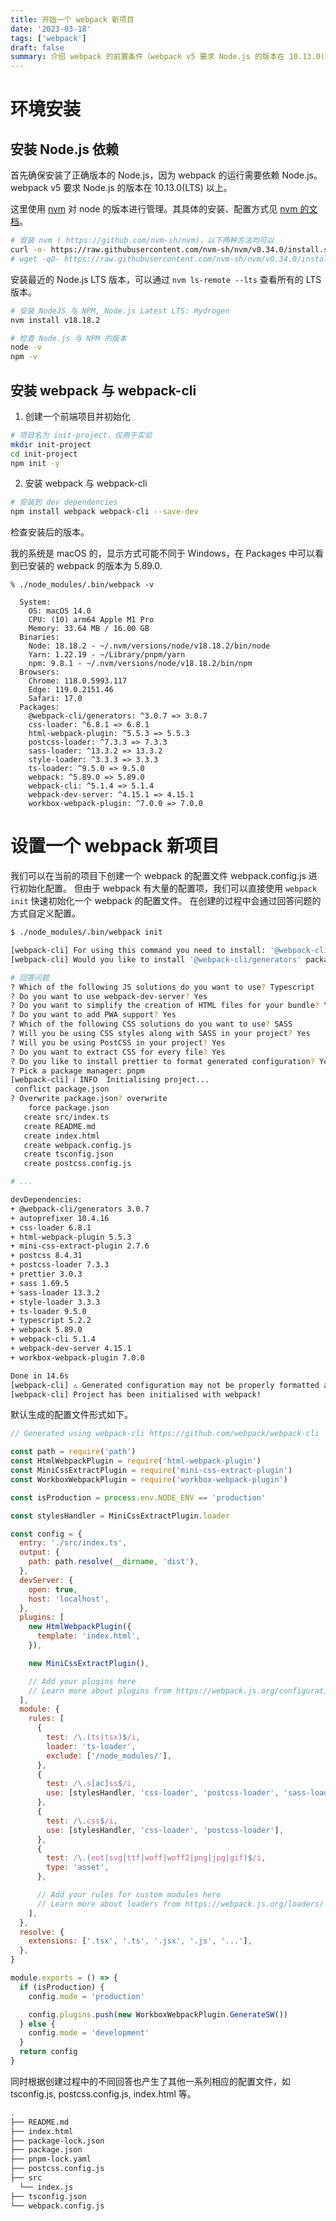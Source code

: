 ```yaml
---
title: 开始一个 webpack 新项目
date: '2023-03-18'
tags: ['webpack']
draft: false
summary: 介绍 webpack 的前置条件（webpack v5 要求 Node.js 的版本在 10.13.0(LTS) 以上），并介绍如何通过命令行快速开始一个 webpack 新项目。
---
```


# 环境安装

## 安装 Node.js 依赖

首先确保安装了正确版本的 Node.js，因为 webpack 的运行需要依赖 Node.js。 webpack v5 要求 Node.js 的版本在 10.13.0(LTS) 以上。

这里使用 [nvm](https://github.com/nvm-sh/nvm) 对 node 的版本进行管理。其具体的安装、配置方式见 [nvm 的文档](https://github.com/nvm-sh/nvm#installing-and-updating)。

```sh
# 安装 nvm ( https://github.com/nvm-sh/nvm)，以下两种方法均可以
curl -o- https://raw.githubusercontent.com/nvm-sh/nvm/v0.34.0/install.sh | bash
# wget -qO- https://raw.githubusercontent.com/nvm-sh/nvm/v0.34.0/install.sh | bash
```

安装最近的 Node.js LTS 版本，可以通过 `nvm ls-remote --lts` 查看所有的 LTS 版本。

```sh
# 安装 NodeJS 与 NPM, Node.js Latest LTS: Hydrogen
nvm install v18.18.2

# 检查 Node.js 与 NPM 的版本
node -v
npm -v
```

## 安装 webpack 与 webpack-cli

1. 创建一个前端项目并初始化

```sh
# 项目名为 init-project，仅用于实验
mkdir init-project
cd init-project
npm init -y
```

2. 安装 webpack 与 webpack-cli

```sh
# 安装到 dev dependencies
npm install webpack webpack-cli --save-dev
```

检查安装后的版本。

我的系统是 macOS 的，显示方式可能不同于 Windows，在 Packages 中可以看到已安装的 webpack 的版本为 5.89.0.

```
% ./node_modules/.bin/webpack -v

  System:
    OS: macOS 14.0
    CPU: (10) arm64 Apple M1 Pro
    Memory: 33.64 MB / 16.00 GB
  Binaries:
    Node: 18.18.2 - ~/.nvm/versions/node/v18.18.2/bin/node
    Yarn: 1.22.19 - ~/Library/pnpm/yarn
    npm: 9.8.1 - ~/.nvm/versions/node/v18.18.2/bin/npm
  Browsers:
    Chrome: 118.0.5993.117
    Edge: 119.0.2151.46
    Safari: 17.0
  Packages:
    @webpack-cli/generators: ^3.0.7 => 3.0.7
    css-loader: ^6.8.1 => 6.8.1
    html-webpack-plugin: ^5.5.3 => 5.5.3
    postcss-loader: ^7.3.3 => 7.3.3
    sass-loader: ^13.3.2 => 13.3.2
    style-loader: ^3.3.3 => 3.3.3
    ts-loader: ^9.5.0 => 9.5.0
    webpack: ^5.89.0 => 5.89.0
    webpack-cli: ^5.1.4 => 5.1.4
    webpack-dev-server: ^4.15.1 => 4.15.1
    workbox-webpack-plugin: ^7.0.0 => 7.0.0
```

# 设置一个 webpack 新项目

我们可以在当前的项目下创建一个 webpack 的配置文件 webpack.config.js 进行初始化配置。
但由于 webpack 有大量的配置项，我们可以直接使用 `webpack init` 快速初始化一个 webpack 的配置文件。
在创建的过程中会通过回答问题的方式自定义配置。

```sh
$ ./node_modules/.bin/webpack init

[webpack-cli] For using this command you need to install: '@webpack-cli/generators' package.
[webpack-cli] Would you like to install '@webpack-cli/generators' package? (That will run 'npm install -D @webpack-cli/generators') (Y/n) Y

# 回答问题
? Which of the following JS solutions do you want to use? Typescript
? Do you want to use webpack-dev-server? Yes
? Do you want to simplify the creation of HTML files for your bundle? Yes
? Do you want to add PWA support? Yes
? Which of the following CSS solutions do you want to use? SASS
? Will you be using CSS styles along with SASS in your project? Yes
? Will you be using PostCSS in your project? Yes
? Do you want to extract CSS for every file? Yes
? Do you like to install prettier to format generated configuration? Yes
? Pick a package manager: pnpm
[webpack-cli] ℹ INFO  Initialising project...
 conflict package.json
? Overwrite package.json? overwrite
    force package.json
   create src/index.ts
   create README.md
   create index.html
   create webpack.config.js
   create tsconfig.json
   create postcss.config.js

# ...

devDependencies:
+ @webpack-cli/generators 3.0.7
+ autoprefixer 10.4.16
+ css-loader 6.8.1
+ html-webpack-plugin 5.5.3
+ mini-css-extract-plugin 2.7.6
+ postcss 8.4.31
+ postcss-loader 7.3.3
+ prettier 3.0.3
+ sass 1.69.5
+ sass-loader 13.3.2
+ style-loader 3.3.3
+ ts-loader 9.5.0
+ typescript 5.2.2
+ webpack 5.89.0
+ webpack-cli 5.1.4
+ webpack-dev-server 4.15.1
+ workbox-webpack-plugin 7.0.0

Done in 14.6s
[webpack-cli] ⚠ Generated configuration may not be properly formatted as prettier is not installed.
[webpack-cli] Project has been initialised with webpack!
```

默认生成的配置文件形式如下。

```js
// Generated using webpack-cli https://github.com/webpack/webpack-cli

const path = require('path')
const HtmlWebpackPlugin = require('html-webpack-plugin')
const MiniCssExtractPlugin = require('mini-css-extract-plugin')
const WorkboxWebpackPlugin = require('workbox-webpack-plugin')

const isProduction = process.env.NODE_ENV == 'production'

const stylesHandler = MiniCssExtractPlugin.loader

const config = {
  entry: './src/index.ts',
  output: {
    path: path.resolve(__dirname, 'dist'),
  },
  devServer: {
    open: true,
    host: 'localhost',
  },
  plugins: [
    new HtmlWebpackPlugin({
      template: 'index.html',
    }),

    new MiniCssExtractPlugin(),

    // Add your plugins here
    // Learn more about plugins from https://webpack.js.org/configuration/plugins/
  ],
  module: {
    rules: [
      {
        test: /\.(ts|tsx)$/i,
        loader: 'ts-loader',
        exclude: ['/node_modules/'],
      },
      {
        test: /\.s[ac]ss$/i,
        use: [stylesHandler, 'css-loader', 'postcss-loader', 'sass-loader'],
      },
      {
        test: /\.css$/i,
        use: [stylesHandler, 'css-loader', 'postcss-loader'],
      },
      {
        test: /\.(eot|svg|ttf|woff|woff2|png|jpg|gif)$/i,
        type: 'asset',
      },

      // Add your rules for custom modules here
      // Learn more about loaders from https://webpack.js.org/loaders/
    ],
  },
  resolve: {
    extensions: ['.tsx', '.ts', '.jsx', '.js', '...'],
  },
}

module.exports = () => {
  if (isProduction) {
    config.mode = 'production'

    config.plugins.push(new WorkboxWebpackPlugin.GenerateSW())
  } else {
    config.mode = 'development'
  }
  return config
}
```

同时根据创建过程中的不同回答也产生了其他一系列相应的配置文件，如 tsconfig.js, postcss.config.js, index.html 等。

```sh
.
├── README.md
├── index.html
├── package-lock.json
├── package.json
├── pnpm-lock.yaml
├── postcss.config.js
├── src
  └── index.js
├── tsconfig.json
└── webpack.config.js
```
